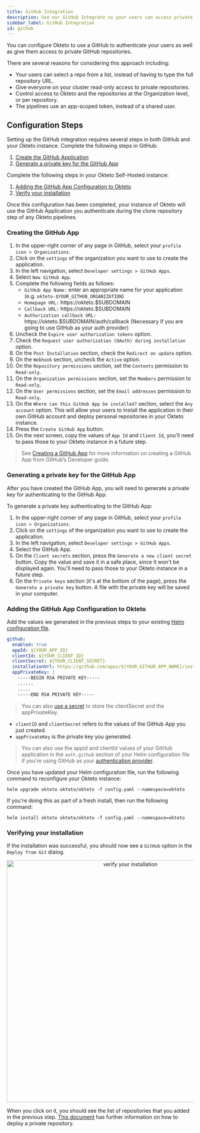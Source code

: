 ```yaml
---
title: GitHub Integration
description: Use our GitHub Integrate so your users can access private repositories in their development environments
sidebar_label: GitHub Integration
id: github
---
```



You can configure Okteto to use a GitHub to authenticate your users as well as give them access to private GitHub repositories.

There are several reasons for considering this approach including:
- Your users can select a repo from a list, instead of having to type the full repository URL.
- Give everyone on your cluster read-only access to private repositories.
- Control access to Okteto and the repositories at the Organization level, or per repository.
- The pipelines use an app-scoped token, instead of a shared user.


## Configuration Steps

Setting up the GitHub integration requires several steps in both GitHub and your Okteto instance. Complete the following steps in GitHub:

1. [Create the GitHub Application](#creating-the-github-app)
1. [Generate a private key for the GitHub App](#generating-a-private-key-for-the-github-app)


Complete the following steps in your Okteto Self-Hosted instance:

1. [Adding the GitHub App Configuration to Okteto](#adding-the-github-app-configuration-to-okteto)
1. [Verify your installation](#verifying-your-installation)

Once this configuration has been completed, your instance of Okteto will use the GitHub Application you authenticate during the clone repository step of any Okteto pipelines.


### Creating the GitHub App

1. In the upper-right corner of any page in GitHub, select your `profile icon > Organizations`.
1. Click on the `settings` of the organization you want to use to create the application.
1. In the left navigation, select `Developer settings > GitHub Apps`.
1. Select `New GitHub App`.
1. Complete the following fields as follows:
    - `GitHub App Name:` enter an appropriate name for your application (e.g. `okteto-$YOUR_GITHUB_ORGANIZATION`)
    - `Homepage URL:` https://okteto.$SUBDOMAIN
    - `Callback URL:` https://okteto.$SUBDOMAIN
    - `Authorization callback URL:` https://okteto.$SUBDOMAIN/auth/callback (Necessary if you are going to use GitHub as your auth provider)
1. Uncheck the `Expire user authorization tokens` option.
1. Check the `Request user authorization (OAuth) during installation` option.
1. On the `Post Installation` section, check the `Redirect on update` option.
1. On the `Webhook` section, uncheck the `Active` option.
1. On the `Repository permissions` section, set the `Contents` permission to `Read-only`.
1. On the `Organization permissions` section, set the `Members` permission to `Read-only`.
1. On the `User permissions` section, set the `Email addresses` permission to `Read-only`.
1. On the `Where can this GitHub App be installed?` section, select the `Any account` option. This will allow your users to install the application in their own GitHub account and deploy personal repositories in your Okteto instance.
1. Press the `Create GitHub App` button.
1. On the next screen, copy the values of `App Id` and `Client Id`, you'll need to pass those to your Okteto instance in a future step.

> See [Creating a GitHub App](https://docs.github.com/en/developers/apps/building-github-apps/creating-a-github-app) for more information on creating a GitHub App from GitHub’s Developer guide.

### Generating a private key for the GitHub App

After you have created the GitHub App, you will need to generate a private key for authenticating to the GitHub App.

To generate a private key authenticating to the GitHub App:

1. In the upper-right corner of any page in GitHub, select your `profile icon > Organizations`.
1. Click on the `settings` of the organization you want to use to create the application.
1. In the left navigation, select `Developer settings > GitHub Apps`.
1. Select the GitHub App.
1. On the `Client secrets` section, press the `Generate a new client secret` button. Copy the value and save it in a safe place, since it won't be displayed again. You'll need to pass those to your Okteto instance in a future step.
1. On the `Private keys` section (it's at the bottom of the page), press the `Generate a private key` button. A file with the private key will be saved in your computer.


### Adding the GitHub App Configuration to Okteto

Add the values we generated in the previous steps to your existing [Helm configuration file](self-hosted/install/deployment.mdx#configuration-file).

```yaml
github:
  enabled: true
  appId: ${YOUR_APP_ID}
  clientId: ${YOUR_CLIENT_ID}
  clientSecret: ${YOUR_CLIENT_SECRET}
  installationUrl: https://github.com/apps/${YOUR_GITHUB_APP_NAME}/installations/new
  appPrivateKey: |
    -----BEGIN RSA PRIVATE KEY-----
    ......
    .....
    -----END RSA PRIVATE KEY-----
```

> You can also [use a secret](self-hosted/administration/configuration.mdx/#cloud-provider-secret) to store the clientSecret and the appPrivateKey.

- `clientID` and `clientSecret` refers to the values of the GitHub App you just created.
- `appPrivateKey` is the private key you generated.

> You can also use the appId and clientId values of your GitHub application in the `auth.github` section of your Helm configuration file if you're using GitHub as your [authentication provider](self-hosted/install/deployment.mdx#authentication).


Once you have updated your Helm configuration file, run the following command to reconfigure your Okteto instance:

```
helm upgrade okteto okteto/okteto -f config.yaml --namespace=okteto
```

If you're doing this as part of a fresh install, then run the following command:

```
helm install okteto okteto/okteto -f config.yaml --namespace=okteto
```

### Verifying your installation

If the installation was successful, you should now see a `GitHub` option in the `Deploy from Git` dialog.

<p align="center"><Image src="/docs/self-hosted/administration/images/verify-installation.png" alt="verify your installation" width="650" /></p>

When you click on it, you should see the list of repositories that you added in the previous step. [This document](cloud/private-repositories.mdx) has further information on how to deploy a private repository.

